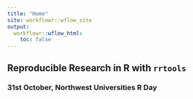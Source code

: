 ```yaml
---
title: "Home"
site: workflowr::wflow_site
output:
  workflowr::wflow_html:
    toc: false
---
```


## Reproducible Research in R with `rrtools`

### 31st October, Northwest Universities R Day

